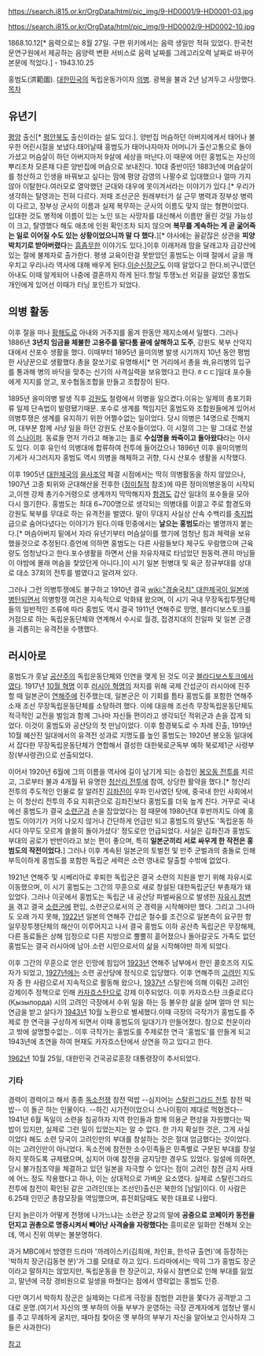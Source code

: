 https://search.i815.or.kr/OrgData/html/pic_img/9-HD0001/9-HD0001-03.jpg

https://search.i815.or.kr/OrgData/html/pic_img/9-HD0002/9-HD0002-10.jpg

1868.10.12[* 음력으로는 8월 27일.  구판 위키에서는 음력 생일만 적혀 있었다.  한국천문연구원에서 제공하는 음양력 변환 서비스로 음력 날짜를 그레고리오력 날짜로 바꾸어 본문에 적었다.] - 1943.10.25

홍범도(洪範圖). [[대한민국]]의 독립운동가이자 [[의병]]. 광복을 불과 2년 남겨두고 사망했다. 
[[목차]]

== 유년기 ==
[[평양]] 출신[* [[평안북도]] 출신이라는 설도 있다.]. 양반집 머슴하던 아버지에게서 태어나 불우한 어린시절을 보냈다.태어날때 홍범도가 태어나자마자 어머니가 출산고통으로 돌아가셨고 머슴살이 하던 아버지마저 9살에 세상을 떠난다.이 때문에 어린 홍범도는 자신의 뿌리조차 모른채 다른 양반집에 머슴으로 보내진다. 10대 중반이던 1883년에 머슴살이를 청산하고 인생을 바꿔보고 싶다는 맘에 평양 감영의 나팔수로 입대했으나 얼마 가지 않아 이탈한다.여러모로 열악했던 군대와 대우에 못이겨서라는 이야기가 있다.[* 우리가 생각하는 탈영과는 전혀 다르다. 저때 조선군은 원래부터가 실 근무 병력과 장부상 병력이 다르고, 장부상 군사의 이름과 실제 복무하는 군사의 이름도 맞지 않는 형편이었다. 입대한 것도 병적에 이름이 있는 노인 또는 사망자를 대신해서 이름만 올린 것일 가능성이 크고, 탈영했다 해도 애초에 인원 확인조차 되지 않으며 '''복무를 계속하는 게 곧 굶어죽는 일로 이어질 수도 있는 상황이었으니까 말 다 했다.'''][* 야사에는 꼴같잖은 상관을 '''피양 박치기로 받아버렸다'''는 [[흠좀무]]한 이야기도 있다.]이후 이래저래 맘을 달래고자 금강산에 있는 절에 불제자로 출가한다. 평생 교육이란걸 못받았던 홍범도는 이때 절에서 글을 깨우치고 우리나라 역사에 대해 배우게 된다.[[이순신]]장군도 이때 알았다고 한다.비구니였던 아내도 이때 알게되어 나중에 결혼까지 하게 된다.항일 투쟁노선 외길을 걸었던 홍범도 개인에게 있어선 이때가 터닝 포인트가 되었다.  

== 의병 활동 ==
이후 절을 떠나 [[황해도]]로 아내와 거주지를 옮겨 한동안 제지소에서 일했다. 그러나 1886년 '''3년치 임금을 체불한 고용주를 말다툼 끝에 살해하고 도주''', 강원도 북부 산악지대에서 산포수 생활을 했다. 이때부터 1895년 을미의병 발생 시기까지 10년 동안 평범한 사냥꾼으로 생활했다.총을 잘쏘기로 유명해서[* 먼 거리에서 총을 쏴,유리병의 입구를 통과해 병의 바닥을 맞추는 신기의 사격실력을 보유했다고 한다.ㅎㄷㄷ]일대 포수들에게 지지를 얻고, 포수협동조합을 만들고 조합장이 된다. 

1895년 을미의병 발생 직후 [[강원도]] 철령에서 의병을 일으켰다.이유는 일제의 총포기화류 일제 단속법이 발령됐기때문. 포수로 생계를 책임지던 홍범도와 조합원들에게 있어서 의병투쟁은 생계를 유지하기 위한 어쩔수없는 일이었다. 
당시 의병은 14명으로 전해지며, 대부분 함께 사냥 일을 하던 강원도 산포수들이었다. 이 시절의 그는 말 그대로 전설의 [[스나이퍼]]. 동료들 먼저 가라고 해놓고는 홀로 '''수십명을 쏴죽이고 돌아왔다'''라는 야사도 있다. 이후 유인석 의병대에 합류하여 전투에 들어갔으나 1896년 이후 을미의병의 기세가 사그러지자 홍범도 역시 의병을 해체하고 귀향, 다시 산포수 생활을 시작했다. 

이후 1905년 [[대한제국]]의 [[을사조약]] 체결 시점에서는 딱히 의병활동을 하지 않았으나, 1907년 고종 퇴위와 군대해산을 전후한 ([[정미칠적]] 참조)에 따른 정미의병운동이 시작되고,이젠 강제 총기수거령으로 생계까지 막막해지자 [[함경도]] 갑산 일대의 포수들을 모아 다시 궐기한다. 홍범도는 최대 6~700명으로 생각되는 의병대를 이끌고 주로 함경도와 강원도 북부를 무대로 하는 유격전을 벌였다. 말이 무대지 사실상 산속 수백리를 [[축지법]] 급으로 숨어다녔다는 이야기가 된다.이때 민중에서는 '''날으는 홍범도'''라는 별명까지 붙는다.[* 머슴아버지 밑에서 자라 유년기부터 머슴살이를 했기에 엄청난 힘과 체력을 보유했을것으로 추정된다.증언에 의하면 홍범도는 다른 사람들보다 체구도 우람했으며 근육량도 엄청났다고 한다.포수생활을 하면서 산을 자유자재로 타넘었던 원동력.괜히 마님들이 야밤에 몰래 머슴을 찿았던게 아니다.]이 시기 일본 헌병대 및 육군 정규부대를 상대로 대소 37회의 전투를 벌였다고 알려져 있다.

그러나 그런 의병투쟁에도 불구하고 1910년 결국 [[wiki:"경술국치" 대한제국이 일본에 병탄되면서]] 의병항쟁 여건은 지속적으로 악화돼 왔으며, 이 시기 국내 무장독립투쟁단체들의 일반적인 조류에 따라 홍범도 역시 결국 1911년 연해주로 망명, 블라디보스토크를 거점으로 하는 독립운동단체와 연계해서 수시로 월경, 접경지대의 친일파 및 일본 군경을 괴롭히는 유격전을 수행했다.

== 러시아로 ==
홍범도가 훗날 [[공산주의]] 독립운동단체와 인연을 맺게 된 것도 이곳 [[블라디보스토크]]에서였다. 1917년 [[10월 혁명]] 이후 [[러시아 혁명]]의 저지를 위해 국제 간섭군이 러시아에 진주할 때 일본군이 [[연해주]]에 진주했는데, 일본군은 이 기회를 틈타 홍범도를 포함한 연해주 소재 조선 무장독립운동단체를 소탕하려 했다. 이에 대응해 조선측 무장독립운동단체도 적극적인 교전을 벌임과 함께 그나마 자신들 편이라고 생각되던 적위군과 손을 잡게 되었다. 이것이 홍범도와 공산당의 첫 만남이었다. 이후 함경북도로 수 차례 진출, 1919년 10월 혜산진 일대에서의 유격전 성과로 지명도를 높인 홍범도는 1920년 봉오동 일대에서 잡다한 무장독립운동단체가 연합해서 결성한 대한북로군독부 예하 북로제1군 사령부장(부사령관)으로 선출되었다.

이어서 1920년 6월에 그의 이름을 역사에 길이 남기게 되는 승첩인 [[봉오동 전투]]를 치르고, 그로부터 불과 4개월 뒤 유명한 [[청산리 전투]]에 참여, 상당한 활약을 했다.[* 청산리 전투의 주도적인 인물로 잘 알려진 [[김좌진]]이 우파 인사였던 탓에, 중국내 한인 사회에서는 이 청산리 전투의 주요 지휘관으로 김좌진보다 홍범도를 더욱 높게 친다. 거꾸로 국내에선 홍범도가 결국 [[소련군]]과 손을 잡았었다는 점 때문에 1980년대 후반까지도 아예 홍범도 이야기가 거의 나오지 않거나 간단하게 언급만 되고 홍범도의 말년도 '독립운동 하시다 아무도 모르게 쓸쓸히 돌아가셨다' 정도로만 언급되었다. 사실은 김좌진과 홍범도 부대의 공로가 반반이라고 보는 편이 좋으며, 특히 '''일본군끼리 서로 싸우게 한 작전은 홍범도의 작전이었다.'''] 그러나 이후 계속된 일본군의 토벌전 및 만주 군벌과의 충돌로 인해 부득이하게 홍범도를 포함한 독립군 세력은 소련 영내로 탈출할 수밖에 없었다.

1921년 연해주 및 시베리아로 후퇴한 독립군은 결국 소련의 지원을 받기 위해 자유시로 이동했으며, 이 시기 홍범도는 그간의 무훈으로 새로 창설된 대한독립군단 부총재가 돼 있었다. 그러나 이곳에서 홍범도는 독립군 내 공산당 파벌싸움으로 발생한 [[자유시 참변]]을 겪고 결국 [[소련군]]에 편입, 소련군으로서의 군 경력을 시작해야만 했다. 그리고 그나마도 오래 가지 못해, [[1922년]] 일본의 연해주 간섭군 철수를 조건으로 일본측이 요구한 항일무장투쟁단체의 해산이 이루어지고 나서 결국 홍범도 이하 공산측 독립군은 무장해제,다른 동료들은 상해 임정으로 다른 지방으로 뿔뿔히 흩어졌으나 돌아갈곳도 가족도 없던 홍범도는 결국 러시아에 남아.소련 시민으로서의 삶을 시작해야만 하게 되었다. 

이후 그간의 무훈으로 얻은 인망에 힘입어 [[1923년]] 연해주 남부에서 한인 콜호즈의 지도자가 되었고, [[1927년]]에는 소련 공산당에 정식으로 입당했다. 이후 연해주의 [[고려인]] 지도자 중 한 사람으로서 지속적으로 활동해 왔으나, [[1937년]] 스탈린에 의해 이뤄진 고려인 강제이주 정책으로 인해 [[카자흐스탄]]으로 강제 이주되었다. 이후 카자흐스탄 크즐로르다(Қызылорда) 시의 고려인 극장에서 수위 일을 하는 등 불우한 삶을 살며 얼마 안 되는 연금을 받고 살다가 [[1943년]] 10월 노환으로 별세했다.이때 극장의 극작가가 홍범도를 주제로 한 연극을 구상하게 되면서 이때 홍범도의 일대기가 만들어졌다. 참으로 천운이라고 밖에 설명할수없는.. 이후 극작가는 홍범도를 주제로한 연극 '홍범도'를 만들게 되고 1943년에 초연을 하여 현재도 카자흐스탄에서 상연을 하고 있다고 한다.

[[1962년]] 10월 25일, 대한민국 건국공로훈장 대통령장이 추서되었다.

=== 기타 ===

경력이 경력이고 해서 종종 [[독소전쟁]] 참전 떡밥 --심지어는 [[스탈린그라드 전투]] 참전 떡밥--  이 돌곤 하는 인물이다. --하긴 시가전이었으니 스나이핑이 제대로 먹혔겠다-- 1941년 6월 독일이 소련을 침공하자 지역 한인들과 함께 의용군 편성을 자원했다는 떡밥이 있지만, 실제로 그런 일이 있었는지는 알 수 없다. 한 가지 확실한 것은, 그게 사실이었다 해도 소련 당국이 고려인만의 부대를 창설하는 것은 절대 엄금했다는 것이었다. 이는 고려인만이 아니었다. 독소전에 참전한 소수민족들은 민족별로 구분된 부대를 창설하지 못하도록 규제됐으며, 심지어 아예 참전을 금지당한 경우도 있었다. 일설에 의하면, 당시 불가침조약을 체결하고 있던 일본을 자극할 수 있다는 점이 고려인 참전 금지 사태에 어느 정도 작용했다고 하나, 이는 상대적으로 가벼운 요소였다. 실제로 스탈린그라드 전투에 참전이 확인된 같은 고려인(또는 조선인)출신은 북한의 [남일]이다.  이 사람은 6.25때 인민군 총참모장을 역임했으며, 휴전회담때도 북한 대표로 나왔다.

단지 늙은이가 어떻게 전쟁에 나가느냐는 소련군 장교의 말에 '''공중으로 코페이카 동전을 던지고 권총으로 명중시켜서 빼어난 사격술을 자랑했다는''' 흥미로운 일화만 전해져 오는데, 역시 진위 여부는 불분명하다. 

과거 MBC에서 방영한 드라마 '까레이스키(김희애, 차인표, 한석규 출연)'에 등장하는 '박하치 장군(김동현 분)'가 그를 모태로 하고 있다. 드라마에서는 딱히 그가 홍범도 장군이라고 말하지는 않았지만, 독립운동을 한 장군이고, 자유시 참변으로 인해 부대를 잃었고, 말년에 극장 경비원으로 일생을 마쳤다는 점에서 영락없는 홍범도 인증.

다만 여기서 박하치 장군은 실제와는 다르게 극장을 침범한 괴한을 쫓다가 공격받고 그대로 운명.(여기서 자신의 옛 부하의 아들 부부가 운영하는 극장 관계자에게 엄청난 멸시를 주고 무례하게 굴지만, 때마침 찾아온 옛 부하의 부부가 자신을 알아보고 인사하자 그들은 사과한다)

[http://www.todayhumor.co.kr/board/view.php?table=humorbest&no=934017&s_no=934017&page=2 참고]
